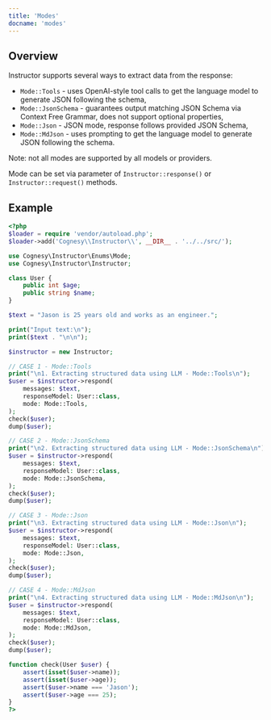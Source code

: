---
title: 'Modes'
docname: 'modes'
---

## Overview

Instructor supports several ways to extract data from the response:

 - `Mode::Tools` - uses OpenAI-style tool calls to get the language
   model to generate JSON following the schema,
 - `Mode::JsonSchema` - guarantees output matching JSON Schema via
   Context Free Grammar, does not support optional properties,
 - `Mode::Json` - JSON mode, response follows provided JSON Schema,
 - `Mode::MdJson` - uses prompting to get the language model to
   generate JSON following the schema.

Note: not all modes are supported by all models or providers.

Mode can be set via parameter of `Instructor::response()` or `Instructor::request()`
methods.

## Example

```php
<?php
$loader = require 'vendor/autoload.php';
$loader->add('Cognesy\\Instructor\\', __DIR__ . '../../src/');

use Cognesy\Instructor\Enums\Mode;
use Cognesy\Instructor\Instructor;

class User {
    public int $age;
    public string $name;
}

$text = "Jason is 25 years old and works as an engineer.";

print("Input text:\n");
print($text . "\n\n");

$instructor = new Instructor;

// CASE 1 - Mode::Tools
print("\n1. Extracting structured data using LLM - Mode::Tools\n");
$user = $instructor->respond(
    messages: $text,
    responseModel: User::class,
    mode: Mode::Tools,
);
check($user);
dump($user);

// CASE 2 - Mode::JsonSchema
print("\n2. Extracting structured data using LLM - Mode::JsonSchema\n");
$user = $instructor->respond(
    messages: $text,
    responseModel: User::class,
    mode: Mode::JsonSchema,
);
check($user);
dump($user);

// CASE 3 - Mode::Json
print("\n3. Extracting structured data using LLM - Mode::Json\n");
$user = $instructor->respond(
    messages: $text,
    responseModel: User::class,
    mode: Mode::Json,
);
check($user);
dump($user);

// CASE 4 - Mode::MdJson
print("\n4. Extracting structured data using LLM - Mode::MdJson\n");
$user = $instructor->respond(
    messages: $text,
    responseModel: User::class,
    mode: Mode::MdJson,
);
check($user);
dump($user);

function check(User $user) {
    assert(isset($user->name));
    assert(isset($user->age));
    assert($user->name === 'Jason');
    assert($user->age === 25);
}
?>
```
